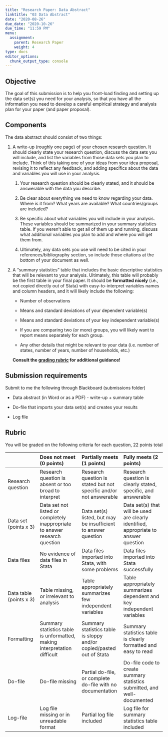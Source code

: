 ```yaml
---
title: "Research Paper: Data Abstract"
linktitle: "03 Data Abstract"
date: "2020-08-26"
due_date: "2020-10-26"
due_time: "11:59 PM"
menu:
  assignment:
    parent: Research Paper
    weight: 4
type: docs
editor_options: 
  chunk_output_type: console
---
```


## Objective {#objective .unnumbered}

The goal of this submission is to help you front-load finding and
setting up the data set(s) you need for your analysis, so that you have
all the information you need to develop a careful empirical strategy and
analysis plan for your paper (and paper proposal).

## Components {#components .unnumbered}

The data abstract should consist of two things:

1.  A write-up (roughly one page) of your chosen research question. It
    should clearly state your research question, discuss the data sets
    you will include, and list the variables from those data sets you
    plan to include. Think of this taking one of your ideas from your
    idea proposal, revising it to reflect any feedback, and adding
    specifics about the data and variables you will use in your
    analysis.

    1.  Your research question should be clearly stated, and it should
        be answerable with the data you describe.

    2.  Be clear about everything we need to know regarding your data.
        Where is it from? What years are available? What
        countries/groups are included?

    3.  Be specific about what variables you will include in your
        analysis. These variables should be summarized in your summary
        statistics table. If you weren't able to get all of them up and
        running, discuss what additional variables you plan to add and
        where you will get them from.

    4.  Ultimately, any data sets you use will need to be cited in your
        references/bibliography section, so include those citations at
        the bottom of your document as well.

2.  A "summary statistics" table that includes the basic descriptive
    statistics that will be relevant to your analysis. Ultimately, this
    table will probably be the first table in your final paper. It
    should be **formatted nicely** (i.e., not copied directly out of Stata)
    with easy-to-interpret variables names and column headers, and it
    will likely include the following:

    -   Number of observations

    -   Means and standard deviations of your dependent variable(s)

    -   Means and standard deviations of your key independent
        variable(s)

    -   If you are comparing two (or more) groups, you will likely want
        to report means separately for each group.

    -   Any other details that might be relevant to your data (i.e.
        number of states, number of years, number of households, etc.)

    **Consult the [grading rubric](#rubric) for additional guidance!**

## Submission requirements {#submission-requirements .unnumbered}

Submit to me the following through Blackboard (submissions folder)

-   Data abstract (in Word or as a PDF) - write-up + summary table

-   Do-file that imports your data set(s) and creates your results

-   Log file


## Rubric {#rubric .unnumbered}


You will be graded on the following  criteria for each question, 22 points total 

||  	Does not meet (0 points) |	Partially meets (1 points) |	Fully meets (2 points)|
|:--|:---|:---|:---|
|Research question  |	Research question is absent or too broad to interpret 	| 	Research question is stated but not specific and/or not answerable 	| 	Research question is clearly stated, specific, and answerable|
|Data set (points x 3) |	Data set not listed or completely inappropriate to answer research question 	|	Data set(s) listed, but may be insufficient to answer question 	|	Data set(s) that will be used are clearly identified, appropriate to answer question
|Data files | 	No evidence of data files in Stata 	 |	Data files imported into Stata, with some problems | 	Data files imported into Stata successfully|
|Data table (points x 3) |	Table missing, or irrelevant to analysis 	 |	Table appropriately summarizes few independent variables 	 |	Table appropriately summarizes dependent and key independent variables|
|Formatting| Summary statistics table is unformatted, making interpretation difficult 	|Summary statistics table is sloppy and/or copied/pasted out of Stata 	|Summary statistics table is clearly formatted and easy to read|
|Do-file|Do-file missing 	|Partial do-file, or complete do-file with no documentation |Do-file code to create summary statistics submitted, and well-documented|
|Log-file|Log file missing or in unreadable format |Partial log file included 	|Log file for summary statistics table included 
